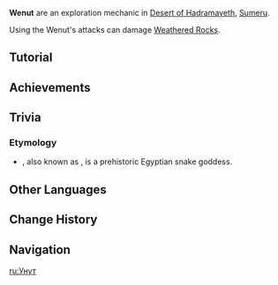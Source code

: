 {{About|the exploration mechanic|the Normal Boss|Setekh Wenut}}
{{Terminology Infobox
|image     = Wenut.gif
|type      = Exploration
|region    = Sumeru
|subregion = Great Red Sand
|area      = Desert of Hadramaveth
}}
'''Wenut''' are an exploration mechanic in [[Desert of Hadramaveth]], [[Sumeru]].

Using the Wenut's attacks can damage [[Weathered Rock]]s.

==Tutorial==
{{Transclude|Tutorial/Wenut Attack...}}

==Achievements==
{{Achievement Topic Table|topic=Wenut|requirements=1}}

==Trivia==
===Etymology===
* {{Lang|Wenut|egy=<span style="position:relative; bottom:.3em;">𓃹</span><span style="position:relative; margin-left:-.8em;">𓈖</span><span style="position:relative; bottom:.3em;">𓏌</span><span style="position:relative; margin-left:-.35em;">𓏏</span>𓆗 wnwt|egy_rm=wenut}}, also known as {{w|Unut}}, is a prehistoric Egyptian snake goddess.

==Other Languages==
{{Other Languages
|en      = Wenut
|zhs     = 沙虫
|zhs_rm  = Shāchóng
|zht     = 沙蟲
|zht_rm  = Shāchóng
|zh_tl   = Sandworm
|ja      = ウェネト
|ja_rm   = Weneto
|ja_tl   = Wenut
|ko      = 모래 벌레
|ko_tl   = Sand Worm
|es      = Gusanos de arena
|es_tl   = Sand Worms
|fr      = Wenut
|ru      = Унут
|ru_tl   = Unut
|th      = Wenut
|vi      = Wenut
|de      = Wenut
|id      = Wenut
|pt      = Verme da Areia
|pt_tl   = Sandworm
|tr      = Solucan
|tr_tl   = 
|it      = Unut
|it_tl   = Unut
}}

==Change History==
{{Change History|3.4}}

==Navigation==
{{Exploration Navbox|Sumeru}}

[[ru:Унут]]